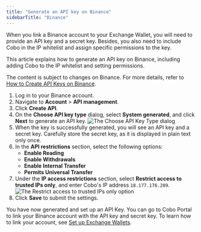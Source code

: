 ```yaml
---
title: "Generate an API key on Binance"
sidebarTitle: "Binance"
---
```


When you link a Binance account to your Exchange Wallet, you will need to provide an API key and a secret key. Besides, you also need to include Cobo in the IP whitelist and assign specific permissions to the key.

This article explains how to generate an API key on Binance, including adding Cobo to the IP whitelist and setting permissions.

<Note>The content is subject to changes on Binance. For more details, refer to <a href="https://www.binance.com/en/support/faq/how-to-create-api-keys-on-binance-360002502072">How to Create API Keys on Binance</a>.</Note>

1. Log in to your Binance account.
2. Navigate to **Account** > **API management**.
3. Click **Create API**.
4. On the **Choose API key type** dialog, select **System generated**, and click **Next** to generate an API key.
    <img src="/en/images/exchange-wallet/binance2.png" className="screenshot_modal" alt="The Choose API Key Type dialog" />
5. When the key is successfully generated, you will see an API key and a secret key.
    <Note>Carefully store the secret key, as it is displayed in plain text only once.</Note>
6. In the **API restrictions** section, select the following options:
    - **Enable Reading**
    - **Enable Withdrawals**
    - **Enable Internal Transfer**
    - **Permits Universal Transfer**
7. Under the **IP access restrictions** section, select **Restrict access to trusted IPs only**, and enter Cobo's IP address `18.177.176.209`.
    <img src="/en/images/exchange-wallet/binance.png" className="screenshot_full_screen" alt="The Restrict access to trusted IPs only option" />
8. Click **Save** to submit the settings.

You have now generated and set up an API Key. You can go to Cobo Portal to link your Binance account with the API key and secret key. To learn how to link your account, see [Set up Exchange Wallets](set-up). 
